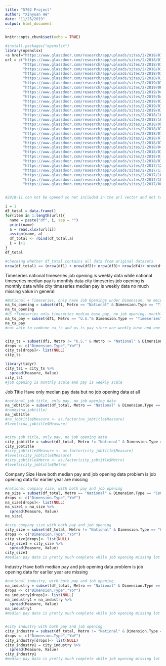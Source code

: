 ```yaml
---
title: "5702 Project"
author: "Xinyuan He"
date: "11/25/2019"
output: html_document
---
```


```r
knitr::opts_chunk$set(echo = TRUE)
```

```r
#install.packages("openxlsx")
library(openxlsx)
<a href="https://www.glassdoor.com/research/app/uploads/sites/2/2018/01/JMR_ByMetro_2019-10.xlsx">October 2019</a>
url = c("https://www.glassdoor.com/research/app/uploads/sites/2/2018/01/JMR_ByMetro_2019-11.xlsx",
        "https://www.glassdoor.com/research/app/uploads/sites/2/2018/01/JMR_ByMetro_2019-10.xlsx", 
        "https://www.glassdoor.com/research/app/uploads/sites/2/2018/01/JMR_ByMetro-2019-09.xlsx", 
        "https://www.glassdoor.com/research/app/uploads/sites/2/2018/01/JMR_ByMetro-2019-08.xlsx",
        "https://www.glassdoor.com/research/app/uploads/sites/2/2018/01/JMR_ByMetro-2019-07.xlsx",
        "https://www.glassdoor.com/research/app/uploads/sites/2/2019/07/JMR_ByMetro-2019-06.xlsx",
        "https://www.glassdoor.com/research/app/uploads/sites/2/2019/06/JMR_ByMetro-2019-05.xlsx",
        "https://www.glassdoor.com/research/app/uploads/sites/2/2019/04/LPR_ByMetro-2019-04.xlsx",
        "https://www.glassdoor.com/research/app/uploads/sites/2/2019/04/LPR_ByMetro-2019-03.xlsx",
        "https://www.glassdoor.com/research/app/uploads/sites/2/2019/03/LPR_ByMetro-2019-02.xlsx",
        "https://www.glassdoor.com/research/app/uploads/sites/2/2019/01/LPR_ByMetro-2019-01.xlsx",
        "https://www.glassdoor.com/research/app/uploads/sites/2/2019/01/LPR_ByMetro-2018-12.xlsx",
        "https://www.glassdoor.com/research/app/uploads/sites/2/2018/10/LPR_ByMetro-2018-10.xlsx",
        "https://www.glassdoor.com/research/app/uploads/sites/2/2018/10/LPR_ByMetro-2018-09.xlsx",
        "https://www.glassdoor.com/research/app/uploads/sites/2/2018/09/LPR_ByMetro-2018-08.xlsx",
        "https://www.glassdoor.com/research/app/uploads/sites/2/2018/07/LPR_ByMetro-2018-07.xlsx",
        "https://www.glassdoor.com/research/app/uploads/sites/2/2018/07/LPR_ByMetro-2018-06.xlsx",
        "https://www.glassdoor.com/research/app/uploads/sites/2/2018/07/LPR_ByMetro-2018-05.xlsx",
        "https://www.glassdoor.com/research/app/uploads/sites/2/2018/07/LPR_ByMetro-2018-04.xlsx",
        "https://www.glassdoor.com/research/app/uploads/sites/2/2018/04/LPR_ByMetro-2018-03.xlsx",
        "https://www.glassdoor.com/research/app/uploads/sites/2/2018/03/LPR_ByMetro-2018-02.xlsx",
        "https://www.glassdoor.com/research/app/uploads/sites/2/2018/01/LPR_ByMetro-2018-01.xlsx",
        "https://www.glassdoor.com/research/app/uploads/sites/2/2018/01/LPR_ByMetro-2017-12.xlsx",
        "https://www.glassdoor.com/research/app/uploads/sites/2/2017/12/LPR_ByMetro-2017-11.xlsx",
        "https://www.glassdoor.com/research/app/uploads/sites/2/2017/11/LPR_ByMetro-2017-10.xlsx",
        "https://www.glassdoor.com/research/app/uploads/sites/2/2017/10/LPR_ByMetro-2017-09.xlsx",
        "https://www.glassdoor.com/research/app/uploads/sites/2/2017/10/LPR_ByMetro-2017-08.xlsx",
        "https://www.glassdoor.com/research/app/uploads/sites/2/2017/08/LPR_ByMetro-2017-07.xlsx")


#2018-11 can not be opened so not included in the url vector and not taken into account

i = 1
df_total = data.frame()
for(item in 1:length(url)){
  name = paste("df", i, sep = "")
  print(name)
  a = read.xlsx(url[i])
  assign(name, a)
  df_total <- rbind(df_total,a)
  i = i+1
}
df_total

#checking whether df_total contains all data from original datasets
nrow(df_total) == (nrow(df1) + nrow(df2)+ nrow(df3)+ nrow(df4)+ nrow(df5)+ nrow(df6)+ nrow(df7)+ nrow(df8)+ nrow(df9)+ nrow(df10)+ nrow(df11)+ nrow(df12)+ nrow(df13)+ nrow(df14)+ nrow(df15)+ nrow(df16)+ nrow(df17)+ nrow(df18)+ nrow(df19)+ + nrow(df20) + nrow(df21)+ nrow(df22)+ nrow(df23)+ nrow(df24)+ nrow(df25)+ nrow(df26)+ nrow(df27))
```

Timeseries 
national timeseries job opening is weekly data while national timeseries median pay is monthly data
city timeseries job opening is monthly data while city timeseries median pay is weekly data 
no much missing value in general
```r
#National + Timeseries, only have Job Openings under Dimension, no meidan pay data. weekly base
na_ts_opening = subset(df1, Metro == "National" & Dimension.Type == "Timeseries")
na_ts_opening
#US +Timeseries only timeseries median base pay, no job opening. monthly base 
na_ts_pay = subset(df1, Metro == "U.S."& Dimension.Type == "Timeseries")
na_ts_pay
#not able to combine na_ts and us_ts_pay since one weekly base and one monthly base


city_ts = subset(df1, Metro != "U.S." & Metro != "National" & Dimension.Type == "Timeseries")
drops <- c("Dimension.Type","YoY")
city_ts[drops]<- list(NULL)
city_ts

library(tidyr)
city_ts1 = city_ts %>% 
  spread(Measure, Value)
city_ts1
#job opening is monthly scale and pay is weekly scale 
```

Job Title
Have only median pay data but no job opening data at all 
```r
#national job title, only pay, no job opening data
na_jobtitle = subset(df_total, Metro == "National" & Dimension.Type == "Job Title")
#names(na_jobtitle)
na_jobtitle
#na_jobtitle$Measure <- as.factor(na_jobtitle$Measure)
#levels(na_jobtitle$Measure)


#city job title, only pay, no job opening data
city_jobtitle = subset(df_total, Metro != "National" & Dimension.Type == "Job Title")
city_jobtitle
#city_jobtitle$Measure <- as.factor(city_jobtitle$Measure)
#levels(city_jobtitle$Measure)
#city_jobtitle$Metro <- as.factor(city_jobtitle$Metro)
#levels(city_jobtitle$Metro)
```

Company Size
Have both median pay and job opening data 
problem is job opening data for earlier year are missing
```r
#national company size, with both pay and job opening
na_size = subset(df_total, Metro == "National" & Dimension.Type == "Company Size")
drops <- c("Dimension.Type","YoY")
na_size[drops]<- list(NULL)
na_size1 = na_size %>% 
  spread(Measure, Value)
na_size1

#city company size with both pay and job opening
city_size = subset(df_total, Metro != "National" & Dimension.Type == "Company Size")
drops <- c("Dimension.Type","YoY")
city_size[drops]<- list(NULL)
city_size1 = city_size %>% 
  spread(Measure, Value)
city_size1
#median pay data is pretty much complete while job opening missing lot of early data
```

Industry
Have both median pay and job opening data 
problem is job opening data for earlier year are missing
```r
#national industry, with both pay and job opening
na_industry = subset(df_total, Metro == "National" & Dimension.Type == "Industry")
drops <- c("Dimension.Type","YoY")
na_industry[drops]<- list(NULL)
na_industry1 = na_industry %>% 
  spread(Measure, Value)
na_industry1
#median pay data is pretty much complete while job opening missing lot of early data


#city industry with both pay and job opening 
city_industry = subset(df_total, Metro != "National" & Dimension.Type == "Industry")
drops <- c("Dimension.Type","YoY")
city_industry[drops]<- list(NULL)
city_industry1 = city_industry %>% 
  spread(Measure, Value)
city_industry1
#median pay data is pretty much complete while job opening missing lot of early data
```